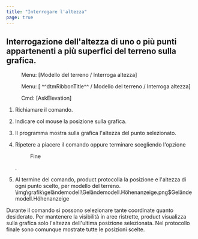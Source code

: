 ```yaml
---
title: "Interrogare l'altezza"
page: true
---
```

## Interrogazione dell&#39;altezza di uno o pi&#249; punti appartenenti a pi&#249; superfici del terreno sulla grafica.
<GeoMapper> <Menu> Menu: [Modello del terreno / Interroga altezza] </Menu> </GeoMapper>
<GeoDesigner> <Menu> Menu: [ ^^dtmRibbonTitle^^ / Modello del terreno / Interroga altezza] </Menu> 
 <Menu> Cmd: [AskElevation] </Menu> </GeoDesigner>


1. Richiamare il comando.

2. Indicare col mouse la posizione sulla grafica.

3. Il programma mostra sulla grafica l&#39;altezza del punto selezionato.

4. Ripetere a piacere il comando oppure terminare scegliendo l&#39;opzione <Menu>Fine</Menu> .

5. Al termine del comando, <Placeholder>product</Placeholder> protocolla la posizione e l&#39;altezza di ogni punto scelto, per modello del terreno.<Image>\img\grafik\geländemodell\Geländemodell.Höhenanzeige.png$Geländemodell.Höhenanzeige</Image>

<Warning>
Durante il comando si possono selezionare tante coordinate quanto desiderato. Per mantenere la visibilit&#224; in aree ristrette,  <Placeholder>product</Placeholder> visualizza sulla grafica solo l&#39;altezza dell&#39;ultima posizione selezionata. Nel protocollo finale sono comunque mostrate tutte le posizioni scelte.
</Warning>
